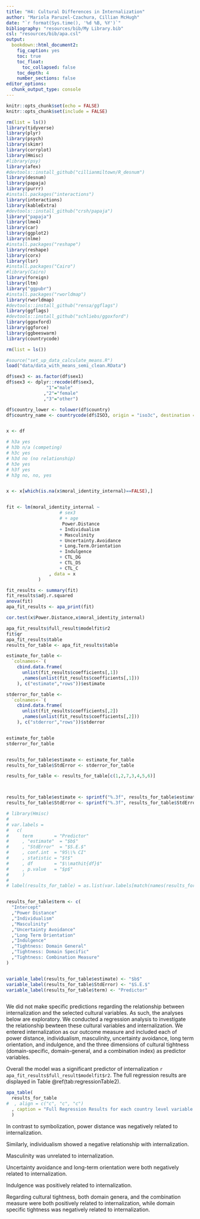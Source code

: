 ```yaml
---
title: "H4: Cultural Differences in Internalization"
author: "Mariola Paruzel-Czachura, Cillian McHugh"
date: "`r format(Sys.time(), '%d %B, %Y')`"
bibliography: "resources/bib/My Library.bib"
csl: "resources/bib/apa.csl"
output:
  bookdown::html_document2:
    fig_caption: yes
    toc: true
    toc_float:
      toc_collapsed: false
    toc_depth: 4
    number_sections: false
editor_options: 
  chunk_output_type: console
---
```


<style>
  .superbigimage{
      overflow-x:scroll;
      white-space: nowrap;
  }

  .superbigimage img{
     max-width: none;
  }


</style>


```r
knitr::opts_chunk$set(echo = FALSE)
knitr::opts_chunk$set(include = FALSE)
```


```r
rm(list = ls())
library(tidyverse)
library(plyr)
library(psych)
library(skimr)
library(corrplot)
library(Hmisc)
#library(psy)
library(afex)
#devtools::install_github("cillianmiltown/R_desnum")
library(desnum)
library(papaja)
library(purrr)
#install.packages("interactions")
library(interactions)
library(kableExtra)
#devtools::install_github("crsh/papaja")
library("papaja")
library(lme4)
library(car)
library(ggplot2)
library(nlme)
#install.packages("reshape")
library(reshape)
library(corx)
library(lsr)
#install.packages("Cairo")
#library(Cairo)
library(foreign)
library(ltm)
library("ggpubr")
#install.packages("rworldmap")
library(rworldmap)
#devtools::install_github("rensa/ggflags")
library(ggflags)
#devtools::install_github("schliebs/ggoxford")
library(ggoxford)
library(ggforce)
library(ggbeeswarm)
library(countrycode)
```



```r
rm(list = ls())

#source("set_up_data_calculate_means.R")
load("data/data_with_means_semi_clean.RData")

df$sex3 <- as.factor(df$sex1)
df$sex3 <- dplyr::recode(df$sex3,
               "1"="male"
              ,"2"="female"
              ,"3"="other")

df$country_lower <- tolower(df$country)
df$country_name <- countrycode(df$ISO3, origin = "iso3c", destination = "country.name")


x <- df
```


```r


# h3a yes
# h3b n/a (competing)
# h3c yes
# h3d no (no relationship)
# h3e yes
# h3f yes
# h3g no, no, yes


x <- x[which(is.na(x$moral_identity_internal)==FALSE),]


fit <- lm(moral_identity_internal ~
                    # sex3
                    # + age
                     Power.Distance
                    + Individualism
                    + Masculinity
                    + Uncertainty.Avoidance
                    + Long.Term.Orientation
                    + Indulgence
                    + CTL_DG
                    + CTL_DS
                    + CTL_C
                , data = x
            )

fit_results <- summary(fit)
fit_results$adj.r.squared
anova(fit)
apa_fit_results <- apa_print(fit)

cor.test(x$Power.Distance,x$moral_identity_internal)

apa_fit_results$full_result$modelfit$r2
fit$qr
apa_fit_results$table
results_for_table <- apa_fit_results$table

estimate_for_table <-
  `colnames<-`(
    cbind.data.frame(
      unlist(fit_results$coefficients[,1])
      ,names(unlist(fit_results$coefficients[,1]))
    ), c("estimate","rows"))$estimate

stderror_for_table <-
  `colnames<-`(
    cbind.data.frame(
      unlist(fit_results$coefficients[,2])
      ,names(unlist(fit_results$coefficients[,2]))
    ), c("stderror","rows"))$stderror


estimate_for_table
stderror_for_table


results_for_table$estimate <- estimate_for_table
results_for_table$StdError <- stderror_for_table

results_for_table <- results_for_table[c(1,2,7,3,4,5,6)]



results_for_table$estimate <- sprintf("%.3f", results_for_table$estimate)
results_for_table$StdError <- sprintf("%.3f", results_for_table$StdError)

# library(Hmisc)
# 
# var.labels = 
#   c(
#     term        = "Predictor" 
#     , "estimate"  = "$b$" 
#     , "StdError"  = "$S.E.$"
#     , conf.int  = "95\\% CI" 
#     , statistic = "$t$" 
#     , df        = "$\\mathit{df}$" 
#     , p.value   = "$p$" 
#     )
# 
# label(results_for_table) = as.list(var.labels[match(names(results_for_table), names(var.labels))])


results_for_table$term <- c(
  "Intercept"
  ,"Power Distance"
  ,"Individualism"
  ,"Masculinity"
  ,"Uncertainty Avoidance"
  ,"Long Term Orientation"
  ,"Indulgence"
  ,"Tightness: Domain General"
  ,"Tightness: Domain Specific"
  ,"Tightness: Combination Measure"
)


variable_label(results_for_table$estimate) <- "$b$"
variable_label(results_for_table$StdError) <- "$S.E.$"
variable_label(results_for_table$term) <- "Predictor"



```

We did not make specific predictions regarding the relationship between internalization and the selected cultural variables. As such, the analyses below are exploratory. We conducted a regression analysis to investigate the relationship bewteen these cultural variables and internalization. We entered internalization as our outcome measure and included each of power distance, individualism, masculinity, uncertainty avoidance, long term orientation, and indulgence, and the three dimensions of cultural tightness (domain-specific, domain-general, and a combination index) as predictor variables.

Overall the model was a significant predictor of internalization `r apa_fit_results$full_result$modelfit$r2`. The full regression results are displayed in Table\ \@ref(tab:regressionTable2).

```r
apa_table(
  results_for_table
#  , align = c("c", "c", "c")
  , caption = "Full Regression Results for each country level variable predicting internalization"
  )

```

In contrast to symbolization, power distance was negatively related to internalization.

Similarly, individualism showed a negative relationship with internalization.

Masculinity was unrelated to internalization.

Uncertainty avoidance and long-term orientation were both negatively related to internalization.

Indulgence was positively related to internalization.

Regarding cultural tightness, both domain genera, and the combination measure were both positively related to internalization, while domain specific tightness was negatively related to internalization.



